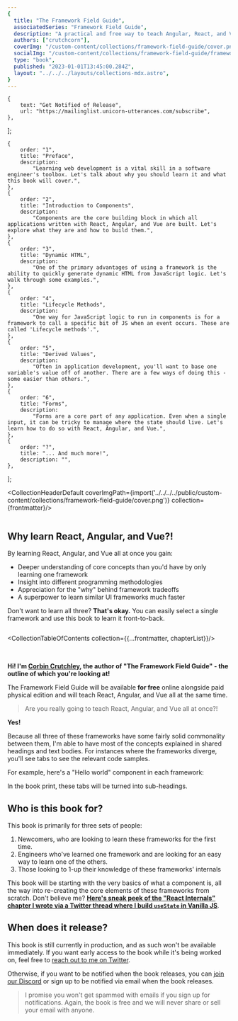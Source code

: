 ---
{
  title: "The Framework Field Guide",
  associatedSeries: "Framework Field Guide",
  description: "A practical and free way to teach Angular, React, and Vue all at once, so you can choose the right tool for the job and learn the underlying concepts in depth.",
  authors: ["crutchcorn"],
  coverImg: "/custom-content/collections/framework-field-guide/cover.png",
  socialImg: "/custom-content/collections/framework-field-guide/framework_field_guide_social.png",
  type: "book",
  published: "2023-01-01T13:45:00.284Z",
  layout: "../../../layouts/collections-mdx.astro",
}
---


	{
		text: "Get Notified of Release",
		url: "https://mailinglist.unicorn-utterances.com/subscribe",
	},
];

	{
		order: "1",
		title: "Preface",
		description:
			"Learning web development is a vital skill in a software engineer's toolbox. Let's talk about why you should learn it and what this book will cover.",
	},
	{
		order: "2",
		title: "Introduction to Components",
		description:
			"Components are the core building block in which all applications written with React, Angular, and Vue are built. Let's explore what they are and how to build them.",
	},
	{
		order: "3",
		title: "Dynamic HTML",
		description:
			"One of the primary advantages of using a framework is the ability to quickly generate dynamic HTML from JavaScript logic. Let's walk through some examples.",
	},
	{
		order: "4",
		title: "Lifecycle Methods",
		description:
			"One way for JavaScript logic to run in components is for a framework to call a specific bit of JS when an event occurs. These are called 'Lifecycle methods'.",
	},
	{
		order: "5",
		title: "Derived Values",
		description:
			"Often in application development, you'll want to base one variable's value off of another. There are a few ways of doing this - some easier than others.",
	},
	{
		order: "6",
		title: "Forms",
		description:
			"Forms are a core part of any application. Even when a single input, it can be tricky to manage where the state should live. Let's learn how to do so with React, Angular, and Vue.",
	},
	{
		order: "?",
		title: "... And much more!",
		description: "",
	},
];

<CollectionHeaderDefault coverImgPath={import('../../../../public/custom-content/collections/framework-field-guide/cover.png')} collection={frontmatter}/>

<div class="post-body markdownContainer">

<div style="display: flex; flex-wrap: nowrap;">
<div>

## Why learn React, Angular, **and** Vue?!

By learning React, Angular, and Vue all at once you gain:
- Deeper understanding of core concepts than you'd have by only learning one framework
- Insight into different programming methodologies
- Appreciation for the "why" behind framework tradeoffs
- A superpower to learn similar UI frameworks much faster

Don't want to learn all three? **That's okay.** You can easily select a single framework and use this book to learn it front-to-back.

</div>

<div class="hide-for-mobile hide-on-dark">
<Picture src={import('./hiker_with_bag.png')} class={styles.hikerPic} widths={[230]} formats={['webp', 'png']} alt="" />
</div>


<div class="hide-for-mobile show-on-dark">
<Picture src={import('./hiker_with_bag_dark.png')} class={styles.hikerPic} widths={[230]} formats={['webp', 'png']} alt="" />
</div>


</div>
</div>


<CollectionTableOfContents collection={{...frontmatter, chapterList}}/>

<div class="post-body markdownContainer">

<div style="display: flex; align-items: center; justify-content: center; flex-wrap: wrap">
	<div style="margin: 1rem; width: 128px; flex-shrink: 0;">
		<Picture class={styles.authorPic} src={import('./crutchcorn.png')} widths={[128]} formats={['webp', 'png']} alt="" />
	</div>
	<div style="width: 1px; flex-grow: 1; flex-shrink: 1; min-width: 350px; font-weight: bold;">
		Hi! I'm <a href="https://crutchcorn.dev">Corbin Crutchley</a>, the author of
		"The Framework Field Guide" - the outline of which you're looking at!
	</div>
</div>

The Framework Field Guide will be available **for free** online alongside paid physical edition and will teach React, Angular, and Vue all at the same time.

> Are you really going to teach React, Angular, and Vue all at once?!

**Yes!**

Because all three of these frameworks have some fairly solid commonality between them, I'm able to have most of the concepts explained in shared headings and text bodies.
For instances where the frameworks diverge, you'll see tabs to see the relevant code samples.

For example, here's a "Hello world" component in each framework:

In the book print, these tabs will be turned into sub-headings.

## Who is this book for?

This book is primarily for three sets of people:

1. Newcomers, who are looking to learn these frameworks for the first time.
2. Engineers who've learned one framework and are looking for an easy way to learn one of the others.
3. Those looking to 1-up their knowledge of these frameworks' internals

This book will be starting with the very basics of what a component is, all the way into re-creating the core elements of
these frameworks from scratch. Don't believe me? [**Here's sneak peek of the "React Internals" chapter I wrote via a Twitter thread where I build `useState` in Vanilla JS**](https://twitter.com/crutchcorn/status/1527059744392814592).

## When does it release?

This book is still currently in production, and as such won't be available immediately. If you want early access to the book
while it's being worked on, feel free to [reach out to me on Twitter](https://twitter.com/crutchcorn/).

Otherwise, if you want to be notified when the book releases, you can [join our Discord](https://discord.com/invite/FMcvc6T)
or sign up to be notified via email when the book releases.

<MailingListInline/>

> I promise you won't get spammed with emails if you sign up for notifications. Again, the book is free and we will never share or sell your email with anyone.

</div>
